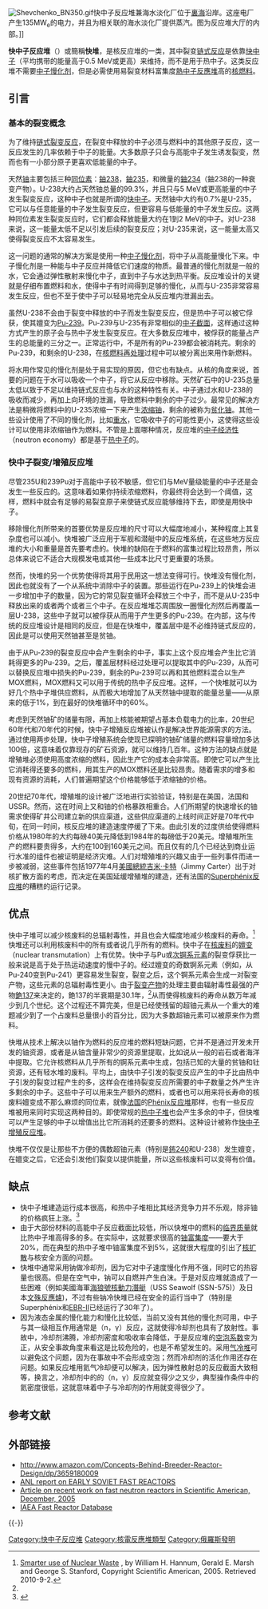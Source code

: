 [[File:Shevchenko_BN350.gif|thumb]]快中子反应堆兼海水淡化厂位于[[裏海|裏海]]沿岸。这座电厂产生135MW<sub>e</sub>的电力，并且为相关联的海水淡化厂提供蒸汽。图为反应堆大厅的内部。]]

'''快中子反应堆'''（{{lang-en|Fast-neutron reactor}}）或簡稱'''快堆'''，是核反应堆的一类，其中裂变[[核連鎖反應|链式反应]]是依靠[[快中子|快中子]]（平均携带的能量高于0.5 MeV或更高）来维持，而不是用于热中子。这类反应堆不需要[[中子慢化剂|中子慢化剂]]，但是必需使用易裂变材料富集度[[熱中子反應堆|熱中子反應堆]]高的[[核燃料|核燃料]]。

==引言==
===基本的裂变概念===
为了维持[[链式裂变反应|链式裂变反应]]，在裂变中释放的中子必须与燃料中的其他原子反应，这一反应发生的几率依赖于中子的能量。大多数原子只会与高能中子发生诱发裂变，然而也有一小部分原子更喜欢低能量的中子。

天然[[铀|铀]]主要包括三种[[同位素|同位素]]：[[鈾238|鈾238]]，[[鈾235|鈾235]]，和微量的[[鈾234|鈾234]]（鈾238的一种衰变产物）。U-238大约占天然铀总量的99.3%，并且只与5 MeV或更高能量的中子发生裂变反应，这种中子也就是所谓的[[快中子|快中子]]。天然铀中大约有0.7%是U-235，它可以与任意能量的中子发生裂变反应，但更容易与低能量的中子发生反应。这两种同位素发生裂变反应时，它们都会释放能量大约在1到2 MeV的中子。对U-238来说，这一能量太低不足以引发后续的裂变反应；对U-235来说，这一能量太高又使得裂变反应不太容易发生。

这一问题的通常的解决方案是使用一种[[中子慢化剂|中子慢化剂]]，将中子从高能量慢化下来。中子慢化剂是一种能与中子反应并降低它们速度的物质。最普通的慢化剂就是一般的水，它会通过弹性散射来慢化中子，直到中子与水达到热平衡。反应堆设计的关键就是仔细布置燃料和水，使得中子有时间得到足够的慢化，从而与U-235非常容易发生反应，但也不至于使中子可以轻易地完全从反应堆内泄漏出去。

虽然U-238不会由于裂变中释放的中子而发生裂变反应，但是热中子可以被它俘获，使其嬗变为[[Plutonium-239|Pu-239]]。Pu-239与U-235有非常相似的[[中子截面|中子截面]]，这样通过这种方式产生的原子会与热中子发生裂变反应。在大多数反应堆中，被俘获的能量占产生的总能量的三分之一。正常运行中，不是所有的Pu-239都会被消耗完。剩余的Pu-239，和剩余的U-238，在[[核燃料再处理|核燃料再处理]]过程中可以被分离出来用作新燃料。

将水用作常见的慢化剂是处于易实现的原因，但它也有缺点。从核的角度来说，首要的问题在于水可以吸收一个中子，将它从反应中移除。天然矿石中的U-235总量太低以致于不足以维持链式反应也与水的这种特性有关。中子通过水和U-238的吸收而减少，再加上向环境的泄漏，导致燃料中剩余的中子过少。最常见的解决方法是稍微将燃料中的U-235浓缩一下来产生[[浓缩铀|浓缩铀]]，剩余的被称为[[贫化铀|贫化铀]]。其他一些设计使用了不同的慢化剂，比如[[重水|重水]]，它吸收中子的可能性更小，这使得这些设计可以使用非浓缩铀作为燃料。不管是上面哪种情况，反应堆的[[中子经济性|中子经济性]]（neutron economy）都是基于[[热中子|热中子]]的。

===快中子裂变/增殖反应堆===
尽管235U和239Pu对于高能中子较不敏感，但它们与MeV量级能量的中子还是会发生一些反应的。这意味着如果你持续浓缩燃料，你最终将会达到一个阈值，这样，燃料中就会有足够的易裂变原子来使链式反应能够维持下去，即使是用快中子。

移除慢化剂所带来的首要优势是反应堆的尺寸可以大幅度地减小，某种程度上其复杂度也可以减小。快堆被广泛应用于军舰和潜艇中的反应堆系统，在这些地方反应堆的大小和重量是首先要考虑的。快堆的缺陷在于燃料的富集过程比较昂贵，所以总体来说它不适合大规模发电或其他一些成本比尺寸更重要的场景。

然而，快堆的另一个优势使得将其用于民用这一想法变得可行。快堆没有慢化剂，因此也就没有了一个从系统中消除中子的装置。那些运行在Pu-239上的快堆会进一步增加中子的数量，因为它的常见裂变循环会释放三个中子，而不是从U-235中释放出来的或者两个或者三个中子。在反应堆堆芯周围放一圈慢化剂然后再覆盖一层U-238，这些中子就可以被俘获从而用于产生更多的Pu-239。在内部，这与传统的反应堆设计是相同的反应，但是在快堆中，覆盖层中是不必维持链式反应的，因此是可以使用天然铀甚至是贫铀。

由于从Pu-239的裂变反应中会产生剩余的中子，事实上这个反应堆会产生比它消耗得更多的Pu-239。之后，覆盖层材料经过处理可以提取其中的Pu-239，从而可以替换反应堆中损失的Pu-239，剩余的Pu-239可以再和其他燃料混合以生产MOX燃料，MOX燃料又可以用于传统的热中子反应堆。这样，一个快堆就可以为好几个热中子堆供应燃料，从而极大地增加了从天然铀中提取的能量总量——从原来的低于1%，到在最好的快堆循环中的60%。

考虑到天然铀矿的储量有限，再加上核能被期望占基本负载电力的比率，20世纪60年代和70年代的时候，快中子增殖反应堆被认作是解决世界能源需求的方法。通过使用两步处理，快中子增殖系统会使现已探明的铀矿储量的燃料容量增加多达100倍，这意味着仅靠现存的矿石资源，就可以维持几百年。这种方法的缺点就是增殖堆必须使用高度浓缩的燃料，因此生产它的成本会非常高。即使它可以产生比它消耗得还要多的燃料，用其生产的MOX燃料还是比较昂贵。随着需求的增多和现有资源的消耗，人们普遍期望这个价格能够低于浓缩铀的价格。

20世纪70年代，增殖堆的设计被广泛地进行实验验证，特别是在美国，法国和USSR。然而，这在时间上又和铀的价格暴跌相重合。人们所期望的快速增长的铀需求使得矿井公司建立新的供应渠道，这些供应渠道的上线时间正好是70年代中旬，在同一时间，核反应堆的建造速度停缓了下来。由此引发的过度供给使得燃料价格从1980年的大约每磅40美元降低到1984年的每磅低于20美元。增殖堆所生产的燃料要贵得多，大约在100到160美元之间。而且仅有的几个已经达到商业运行水准的组件也被证明是经济灾难。人们对增殖堆的兴趣又由于一些列事件而进一步被减弱，这些事件包括1977年4月[[美國總統|美國總統]][[吉米·卡特|吉米·卡特]]（Jimmy Carter）出于对核扩散方面的考虑，而决定在美国延缓增殖堆的建造，还有法国的[[Superphénix反应堆|Superphénix反应堆]]的糟糕的运行记录。

==优点==
{{Actinidesvsfissionproducts}}
快中子堆可以减少核废料的总辐射毒性，并且也会大幅度地减少核废料的寿命。<ref name="Hannum">[http://www.nationalcenter.org/NuclearFastReactorsSA1205.pdf Smarter use of Nuclear Waste] {{Wayback|url=http://www.nationalcenter.org/NuclearFastReactorsSA1205.pdf |date=20210211040741 }}, by William H. Hannum, Gerald E. Marsh and George S. Stanford, Copyright Scientific American, 2005. Retrieved 2010-9-2.</ref>快堆还可以利用核废料中的所有或者说几乎所有的燃料。快中子在[[核废料|核废料]]的[[嬗变|嬗变]]（nuclear transmutation）上有优势。快中子与Pu或[[次锕系元素|次锕系元素]]的裂变俘获比一般来说是高于处于热运动速度的慢中子的。经过嬗变的奇数锕系元素（例如，从Pu-240变到Pu-241）更容易发生裂变，裂变之后，这个锕系元素会生成一对裂变产物，这些元素的总辐射毒性更小。由于[[裂变产物|裂变产物]]的处理主要由辐射毒性最强的产物[[銫137|銫137]]来决定的，銫137的半衰期是30.1年，<ref name="Hannum"/>从而使得核废料的寿命从数万年减少到几个世纪。这个过程还不算完美，但是已经使残留的超铀元素从一个重大的难题减少到了一个占废料总量很小的百分比，因为大多数超铀元素可以被原来作为燃料。

快堆从技术上解决以铀作为燃料的反应堆的燃料短缺问题，它并不是通过开发未开发的铀资源，或者是从铀含量非常少的资源里提取，比如说从一般的岩石或者海洋中提取。它允许核燃料从几乎所有的锕系元素中生成，包括已知的大量的贫铀和钍资源，还有轻水堆的废料。平均上，由快中子引发的裂变反应产生的中子比由热中子引发的裂变过程产生的多，这样会在维持裂变反应所需要的中子数量之外产生许多剩余的中子。这些中子可以用来生产额外的燃料，或者也可以用来将长寿命的核废料嬗变成不那么麻烦的同位素，就像[[法国|法国]]的[[Phénix反应堆|Phénix反应堆]]那样，也有一些反应堆被用来同时实现这两种目的。即使常规的[[热中子堆|热中子堆]]也会产生多余的中子，但快堆可以产生足够的中子以增值出比它所消耗的还要多的燃料。这种设计被称作[[快中子增殖反应堆|快中子增殖反应堆]]。

快堆不仅仅是让那些不方便的偶数超铀元素（特别是[[鈽240|鈽240]]和U-238）发生嬗变，在嬗变之后，它还会引发他们裂变以提供能量，所以这些核废料可以变得有价值。

==缺点==
*快中子堆建造运行成本很高，和热中子堆相比其经济竞争力并不乐观，除非铀的价格疯狂上涨。<ref>{{cite web|url=http://fissilematerials.org/library/rr08.pdf|title=Fast Breeder Reactor Programs: History and Status|publisher=International Panel on Fissile Materials|date=February 2010|accessdate=2017-09-02|archive-date=2020-04-07|archive-url=https://web.archive.org/web/20200407191232/http://fissilematerials.org/library/rr08.pdf|dead-url=no}}</ref>
*由于大部份材料的高能中子反应截面比较低，所以快堆中的燃料的[[临界质量|临界质量]]就比热中子堆高得多的多。在实际中，这就要求很高的[[铀富集度|铀富集度]]——要大于20%，而在典型的热中子堆中铀富集度不到5%，这就很大程度的引出了[[核扩散|核扩散]]与核安全方面的问题。
*快堆中通常采用钠做冷却剂，因为它对中子速度慢化作用不强，同时它的热容量也很高。但是在空气中，钠可以自燃并产生白沫。于是对反应堆就造成了一些困难（例如美國海軍[[海狼號核動力潛艇|海狼號核動力潛艇]]（USS Seawolf (SSN-575)）及日本[[文殊_(核能設施)|文殊反應爐]])，不过有些钠冷快堆已经在安全的运行当中了（特别是Superphénix和[[EBR-II|EBR-II]]已经运行了30年了）。
*因为液态金属的慢化能力和慢化比较低，当前又没有其他的慢化剂可用，中子与其一级相互作用通常是（n，γ）反应，这就使得冷却剂也具有了放射性。事故中，冷却剂沸腾，冷却剂密度和吸收率会降低，于是反应堆的[[空泡系数|空泡系数]]变为正，从安全事故角度来看这是比较危险的，也是不希望发生的。采用[[气冷堆|气冷堆]]可以避免这个问题，因为在事故中不会形成空泡；然而冷却剂的活化作用还存在问题。如果反应堆用氦气冷却便可以解决，因为弹性散射总的反应截面大致相等，换言之，冷却剂中的的（n，γ）反应就变得少之又少，典型操作条件中的氦密度很低，这就意味着中子与冷却剂的作用就变得很少了。

==参考文献==
{{Reflist}}

==外部链接==
*http://www.amazon.com/Concepts-Behind-Breeder-Reactor-Design/dp/3659180009 {{Wayback|url=http://www.amazon.com/Concepts-Behind-Breeder-Reactor-Design/dp/3659180009 |date=20140203143354 }}
*[https://web.archive.org/web/20100528043524/http://www.insc.anl.gov/dbfiles/plant_category/FBR/bn.2.html ANL report on EARLY SOVIET FAST REACTORS]
*[https://web.archive.org/web/20070713230738/http://www.sciam.com/article.cfm?chanID=sa006&colID=1&articleID=000D5560-D9B2-137C-99B283414B7F0000 Article on recent work on fast neutron reactors in Scientific American, December, 2005]
*[https://web.archive.org/web/20100507154415/http://www-frdb.iaea.org/ IAEA Fast Reactor Database]
{{-}}
{{Nuclear fission reactors|state=collapsed}}
{{核技术|state=collapsed}}

{{Authority control}}
[[Category:快中子反应堆|Category:快中子反应堆]]
[[Category:核電反應堆類型|Category:核電反應堆類型]]
[[Category:俄羅斯發明|Category:俄羅斯發明]]